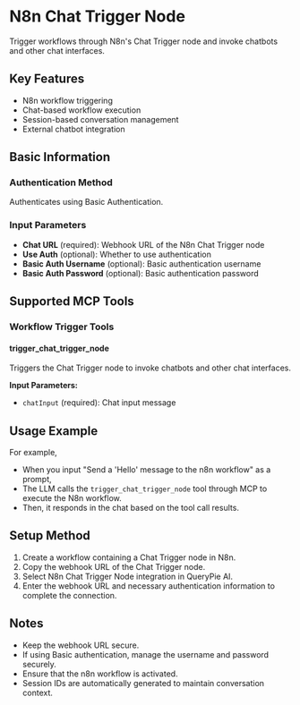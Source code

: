# N8n Chat Trigger Node

Trigger workflows through N8n's Chat Trigger node and invoke chatbots and other chat interfaces.

## Key Features
- N8n workflow triggering
- Chat-based workflow execution
- Session-based conversation management
- External chatbot integration

## Basic Information

### Authentication Method
Authenticates using Basic Authentication.

### Input Parameters
- **Chat URL** (required): Webhook URL of the N8n Chat Trigger node
- **Use Auth** (optional): Whether to use authentication
- **Basic Auth Username** (optional): Basic authentication username
- **Basic Auth Password** (optional): Basic authentication password

## Supported MCP Tools

### Workflow Trigger Tools
#### trigger_chat_trigger_node
Triggers the Chat Trigger node to invoke chatbots and other chat interfaces.

**Input Parameters:**
- `chatInput` (required): Chat input message

## Usage Example

For example,
- When you input "Send a 'Hello' message to the n8n workflow" as a prompt,
- The LLM calls the `trigger_chat_trigger_node` tool through MCP to execute the N8n workflow.
- Then, it responds in the chat based on the tool call results.

## Setup Method
1. Create a workflow containing a Chat Trigger node in N8n.
2. Copy the webhook URL of the Chat Trigger node.
3. Select N8n Chat Trigger Node integration in QueryPie AI.
4. Enter the webhook URL and necessary authentication information to complete the connection.

## Notes
- Keep the webhook URL secure.
- If using Basic authentication, manage the username and password securely.
- Ensure that the n8n workflow is activated.
- Session IDs are automatically generated to maintain conversation context. 